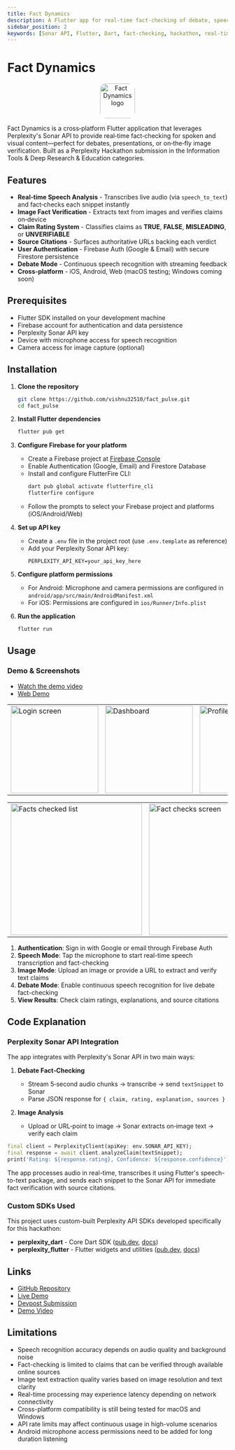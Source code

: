 ```yaml
---
title: Fact Dynamics
description: A Flutter app for real-time fact-checking of debate, speech and images uses Perplexity's Sonar API.
sidebar_position: 2
keywords: [Sonar API, Flutter, Dart, fact‑checking, hackathon, real-time, speech-to-text, image-verification]
---
```


# Fact Dynamics

<p align="center">
  <img
    src="https://raw.githubusercontent.com/vishnu32510/fact_pulse/main/assets/icon/icon.png"
    alt="Fact Dynamics logo"
    width="80"
    height="80"
    style="border-radius: 14px;"
  />
</p>

Fact Dynamics is a cross‑platform Flutter application that leverages Perplexity's Sonar API to provide real‑time fact‑checking for spoken and visual content—perfect for debates, presentations, or on‑the‑fly image verification. Built as a Perplexity Hackathon submission in the Information Tools & Deep Research & Education categories.

## Features

- **Real‑time Speech Analysis** - Transcribes live audio (via `speech_to_text`) and fact‑checks each snippet instantly
- **Image Fact Verification** - Extracts text from images and verifies claims on‑device
- **Claim Rating System** - Classifies claims as **TRUE**, **FALSE**, **MISLEADING**, or **UNVERIFIABLE**
- **Source Citations** - Surfaces authoritative URLs backing each verdict
- **User Authentication** - Firebase Auth (Google & Email) with secure Firestore persistence
- **Debate Mode** - Continuous speech recognition with streaming feedback
- **Cross‑platform** - iOS, Android, Web (macOS testing; Windows coming soon)

## Prerequisites

- Flutter SDK installed on your development machine
- Firebase account for authentication and data persistence
- Perplexity Sonar API key
- Device with microphone access for speech recognition
- Camera access for image capture (optional)

## Installation

1. **Clone the repository**
   ```bash
   git clone https://github.com/vishnu32510/fact_pulse.git
   cd fact_pulse
   ```

2. **Install Flutter dependencies**
   ```bash
   flutter pub get
   ```

3. **Configure Firebase for your platform**
   - Create a Firebase project at [Firebase Console](https://console.firebase.google.com/)
   - Enable Authentication (Google, Email) and Firestore Database
   - Install and configure FlutterFire CLI:
     ```bash
     dart pub global activate flutterfire_cli
     flutterfire configure
     ```
   - Follow the prompts to select your Firebase project and platforms (iOS/Android/Web)

4. **Set up API key**
   - Create a `.env` file in the project root (use `.env.template` as reference)
   - Add your Perplexity Sonar API key:
     ```
     PERPLEXITY_API_KEY=your_api_key_here
     ```

5. **Configure platform permissions**
   - For Android: Microphone and camera permissions are configured in `android/app/src/main/AndroidManifest.xml`
   - For iOS: Permissions are configured in `ios/Runner/Info.plist`

6. **Run the application**
   ```bash
   flutter run
   ```

## Usage

### Demo & Screenshots

- [Watch the demo video](https://youtu.be/92IoX19Djtc)  
- [Web Demo](https://fact-pulse.web.app/)

<table>
  <tr>
    <td>
      <img
        src="https://raw.githubusercontent.com/vishnu32510/fact_pulse/main/assets/screenshots/1.%20Login.png"
        alt="Login screen"
        width="200"
      />
    </td>
    <td>
      <img
        src="https://raw.githubusercontent.com/vishnu32510/fact_pulse/main/assets/screenshots/2.%20Dashboard.png"
        alt="Dashboard"
        width="200"
      />
    </td>
    <td>
      <img
        src="https://raw.githubusercontent.com/vishnu32510/fact_pulse/main/assets/screenshots/5.%20Profile.png"
        alt="Profile screen"
        width="200"
      />
    </td>
  </tr>
</table>

<table>
  <tr>
    <td>
      <img
        src="https://raw.githubusercontent.com/vishnu32510/fact_pulse/main/assets/screenshots/3.%20Facts%20Checked%20List(Speech,%20Debate,%20Image).png"
        alt="Facts checked list"
        width="300"
      />
    </td>
    <td>
      <img
        src="https://raw.githubusercontent.com/vishnu32510/fact_pulse/main/assets/screenshots/4.%20Fact%20Checks(Speech,%20Debate,%20Image).png"
        alt="Fact checks screen"
        width="300"
      />
    </td>
  </tr>
</table>

1. **Authentication**: Sign in with Google or email through Firebase Auth
2. **Speech Mode**: Tap the microphone to start real-time speech transcription and fact-checking
3. **Image Mode**: Upload an image or provide a URL to extract and verify text claims
4. **Debate Mode**: Enable continuous speech recognition for live debate fact-checking
5. **View Results**: Check claim ratings, explanations, and source citations

## Code Explanation

### Perplexity Sonar API Integration

The app integrates with Perplexity's Sonar API in two main ways:

1. **Debate Fact‑Checking**  
   - Stream 5‑second audio chunks → transcribe → send `textSnippet` to Sonar  
   - Parse JSON response for `{ claim, rating, explanation, sources }`

2. **Image Analysis**  
   - Upload or URL‑point to image → Sonar extracts on‑image text → verify each claim

```dart
final client = PerplexityClient(apiKey: env.SONAR_API_KEY);
final response = await client.analyzeClaim(textSnippet);
print('Rating: ${response.rating}, Confidence: ${response.confidence}');
```

The app processes audio in real-time, transcribes it using Flutter's speech-to-text package, and sends each snippet to the Sonar API for immediate fact verification with source citations.

### Custom SDKs Used

This project uses custom-built Perplexity API SDKs developed specifically for this hackathon:
- **perplexity_dart** - Core Dart SDK ([pub.dev](https://pub.dev/packages/perplexity_dart), [docs](perplexity-flutter))
- **perplexity_flutter** - Flutter widgets and utilities ([pub.dev](https://pub.dev/packages/perplexity_flutter), [docs](perplexity-flutter))

## Links

- [GitHub Repository](https://github.com/vishnu32510/fact_pulse)
- [Live Demo](https://fact-pulse.web.app/)
- [Devpost Submission](https://devpost.com/software/fact-dynamics)
- [Demo Video](https://youtu.be/92IoX19Djtc)

## Limitations

- Speech recognition accuracy depends on audio quality and background noise
- Fact-checking is limited to claims that can be verified through available online sources
- Image text extraction quality varies based on image resolution and text clarity
- Real-time processing may experience latency depending on network connectivity
- Cross-platform compatibility is still being tested for macOS and Windows
- API rate limits may affect continuous usage in high-volume scenarios
- Android microphone access permissions need to be added for long duration listening
